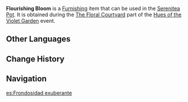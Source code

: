 {{Furnishing Infobox
|id             = 373834
|image          = Item Flourishing Bloom.png
|category       = Floral Scene
|component      = Base
|quality        = 3
|description    = A base created with flourishing green grass that is interwoven with white flowers. The style is simple, but it can be matched with flowers of any country to create a suitable scenery.
|event          = Hues of the Violet Garden
|source1        = [[Hues of the Violet Garden/The Floral Courtyard|The Floral Courtyard]] event
}}
'''Flourishing Bloom''' is a [[Furnishing]] item that can be used in the [[Serenitea Pot]]. It is obtained during the [[Hues of the Violet Garden/The Floral Courtyard|The Floral Courtyard]] part of the [[Hues of the Violet Garden]] event.

==Other Languages==
{{Other Languages
|en      = Flourishing Bloom
|zhs     = 繁花蒙茏
|zhs_rm  = Fánhuā Ménglóng
|zht     = 繁花蒙蘢
|zht_rm  = Fánhuā Ménglóng
|zh_tl   = Luxuriant Flourishing Blossoms
|ja      = 緑溢れる繁花
|ja_rm   = Midori Afureru Hanka
|ja_tl   = Flourishing Blossoms Brimming With Green
|ko      = 만개한 꽃밭
|ko_rm   = Mangaehan Kkotbat
|ko_tl   = Full-Blown Flower Garden
|es      = Frondosidad exuberante
|es_tl   = Lush Leafiness
|fr      = Fleurs en pleine floraison
|fr_tl   = Flowers in Full Bloom
|ru      = Пышное цветение
|ru_tl   = Luxuriant Bloom
|th      = หมู่มวลบุปผาบานสะพรั่ง
|th_rm   = 
|th_tl   = 
|vi      = Muôn Hoa Rực Rỡ
|vi_tl   = 
|de      = Blühende Blumenpracht
|de_tl   = 
|id      = Dipenuhi oleh Bunga Bermekaran
|id_tl   = Filled with Blooming Flowers
|pt      = Desabrochar Exuberante
|pt_tl   = 
|tr      = Gür Çiçekler
|tr_tl   = 
|it      = Fioritura rigogliosa
|it_tl   = 
}}

==Change History==
{{Change History|2.6}}

==Navigation==
{{Furnishing Navbox/Subsystems|curio}}

[[es:Frondosidad exuberante]]